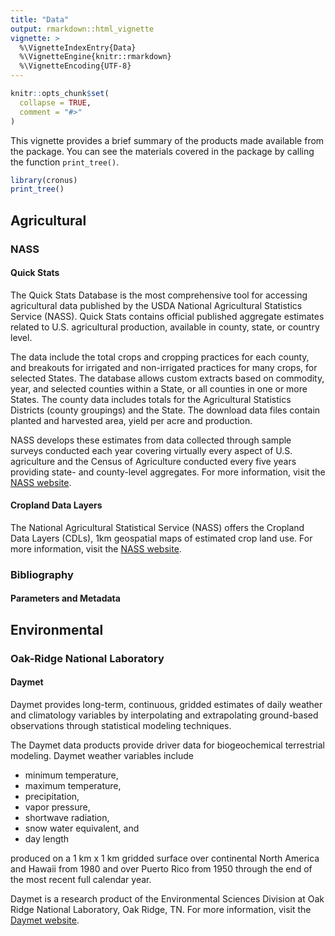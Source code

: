 ```yaml
---
title: "Data"
output: rmarkdown::html_vignette
vignette: >
  %\VignetteIndexEntry{Data}
  %\VignetteEngine{knitr::rmarkdown}
  %\VignetteEncoding{UTF-8}
---
```


```r
knitr::opts_chunk$set(
  collapse = TRUE,
  comment = "#>"
)
```

This vignette provides a brief summary of the products made available from the package. You can see the materials covered in the package by calling the function `print_tree()`.

```r
library(cronus)
print_tree()
```

## Agricultural

### NASS

#### Quick Stats

The Quick Stats Database is the most comprehensive tool for accessing agricultural data published by the USDA National Agricultural Statistics Service (NASS). Quick Stats contains official published aggregate estimates related to U.S. agricultural production, available in county, state, or country level.

The data include the total crops and cropping practices for each county, and breakouts for irrigated and non-irrigated practices for many crops, for selected States. The database allows custom extracts based on commodity, year, and selected counties within a State, or all counties in one or more States. The county data includes totals for the Agricultural Statistics Districts (county groupings) and the State. The download data files contain planted and harvested area, yield per acre and production.

NASS develops these estimates from data collected through sample surveys conducted each year covering virtually every aspect of U.S. agriculture and the Census of Agriculture conducted every five years providing state- and county-level aggregates. For more information, visit the [NASS website](https://www.nass.usda.gov/).

#### Cropland Data Layers

The National Agricultural Statistical Service (NASS) offers the Cropland Data Layers (CDLs), 1km geospatial maps of estimated crop land use. For more information, visit the [NASS website](https://www.nass.usda.gov/).


### Bibliography

#### Parameters and Metadata

## Environmental

### Oak-Ridge National Laboratory 

#### Daymet

Daymet provides long-term, continuous, gridded estimates of daily weather and climatology variables by interpolating and extrapolating ground-based observations through statistical modeling techniques.

The Daymet data products provide driver data for biogeochemical terrestrial modeling. Daymet weather variables include

-   minimum temperature,
-   maximum temperature,
-   precipitation,
-   vapor pressure,
-   shortwave radiation,
-   snow water equivalent, and
-   day length

produced on a 1 km x 1 km gridded surface over continental North America and Hawaii from 1980 and over Puerto Rico from 1950 through the end of the most recent full calendar year.

Daymet is a research product of the Environmental Sciences Division at Oak Ridge National Laboratory, Oak Ridge, TN. For more information, visit the [Daymet website](https://daymet.ornl.gov/).
